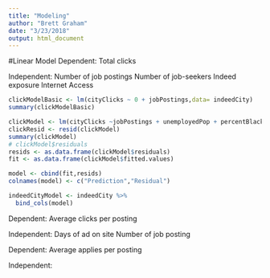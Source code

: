 ```yaml
---
title: "Modeling"
author: "Brett Graham"
date: "3/23/2018"
output: html_document
---
```


#Linear Model
Dependent:
Total clicks

Independent:
Number of job postings
Number of job-seekers
Indeed exposure
Internet Access


```r
clickModelBasic <- lm(cityClicks ~ 0 + jobPostings,data= indeedCity)
summary(clickModelBasic)

```

```r
clickModel <- lm(cityClicks ~jobPostings + unemployedPop + percentBlack,data= indeedCity)
clickResid <- resid(clickModel)
summary(clickModel)
# clickModel$residuals
resids <- as.data.frame(clickModel$residuals)
fit <- as.data.frame(clickModel$fitted.values)

model <- cbind(fit,resids)
colnames(model) <- c("Prediction","Residual")

indeedCityModel <- indeedCity %>%
  bind_cols(model)


```












Dependent:
Average clicks per posting

Independent:
Days of ad on site
Number of job posting


Dependent:
Average applies per posting

Independent:

